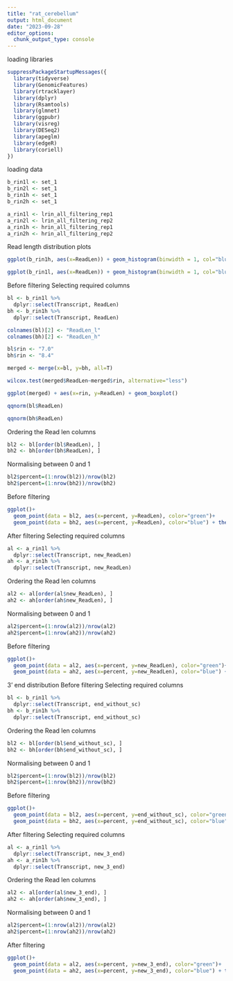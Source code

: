 ---
title: "rat_cerebellum"
output: html_document
date: "2023-09-28"
editor_options: 
  chunk_output_type: console
---

loading libraries
```{r warning=FALSE, message=FALSE}
suppressPackageStartupMessages({
  library(tidyverse)
  library(GenomicFeatures)
  library(rtracklayer)
  library(dplyr)
  library(Rsamtools)
  library(glmnet)
  library(ggpubr)
  library(visreg)
  library(DESeq2)
  library(apeglm)
  library(edgeR)
  library(coriell)
})
```

loading data
```{r warning=FALSE, message=FALSE}
b_rin1l <- set_1
b_rin2l <- set_1
b_rin1h <- set_1
b_rin2h <- set_1

a_rin1l <- lrin_all_filtering_rep1
a_rin2l <- lrin_all_filtering_rep2
a_rin1h <- hrin_all_filtering_rep1
a_rin2h <- hrin_all_filtering_rep2
```

Read length distribution plots

```{r warning=FALSE, message=FALSE}
ggplot(b_rin1h, aes(x=ReadLen)) + geom_histogram(binwidth = 1, col="blue") + ggtitle("Read Length Distribution- Rat Cerebellum- RIN 8.4") + theme_bw()+ theme(axis.text=element_text(size=16), axis.title=element_text(size=18)) + theme(plot.title = element_text(size=18, face = "bold")) + labs(x="Read Length", y="Number of Reads") + xlim(0,7500) + ylim(0,1750)

ggplot(b_rin1l, aes(x=ReadLen)) + geom_histogram(binwidth = 1, col="blue") + ggtitle("Read Length Distribution- Rat Cerebellum- RIN 7.0") + theme_bw()+ theme(axis.text=element_text(size=16), axis.title=element_text(size=18)) + theme(plot.title = element_text(size=18, face = "bold")) + labs(x="Read Length", y="Number of Reads") + ylim(0,1750) + xlim(0,7500)
```

Before filtering
Selecting required columns
```{r warning=FALSE, message=FALSE}
bl <- b_rin1l %>% 
  dplyr::select(Transcript, ReadLen)
bh <- b_rin1h %>% 
  dplyr::select(Transcript, ReadLen)

colnames(bl)[2] <- "ReadLen_l"
colnames(bh)[2] <- "ReadLen_h"

bl$rin <- "7.0"
bh$rin <- "8.4"

merged <- merge(x=bl, y=bh, all=T)

wilcox.test(merged$ReadLen~merged$rin, alternative="less")

ggplot(merged) + aes(x=rin, y=ReadLen) + geom_boxplot()

qqnorm(bl$ReadLen)

qqnorm(bh$ReadLen)
```

Ordering the Read len columns
```{r warning=FALSE, message=FALSE}
bl2 <- bl[order(bl$ReadLen), ]
bh2 <- bh[order(bh$ReadLen), ]
```

Normalising between 0 and 1
```{r warning=FALSE, message=FALSE}
bl2$percent=(1:nrow(bl2))/nrow(bl2)
bh2$percent=(1:nrow(bh2))/nrow(bh2)
```

Before filtering
```{r warning=FALSE, message=FALSE}
ggplot()+
  geom_point(data = bl2, aes(x=percent, y=ReadLen), color="green")+
  geom_point(data = bh2, aes(x=percent, y=ReadLen), color="blue") + theme_bw() + ggtitle("Rat cerebellum- before filtering") + ylim(0,30000)
```

After filtering
Selecting required columns
```{r warning=FALSE, message=FALSE}
al <- a_rin1l %>% 
  dplyr::select(Transcript, new_ReadLen)
ah <- a_rin1h %>% 
  dplyr::select(Transcript, new_ReadLen)
```

Ordering the Read len columns
```{r warning=FALSE, message=FALSE}
al2 <- al[order(al$new_ReadLen), ]
ah2 <- ah[order(ah$new_ReadLen), ]
```

Normalising between 0 and 1
```{r warning=FALSE, message=FALSE}
al2$percent=(1:nrow(al2))/nrow(al2)
ah2$percent=(1:nrow(ah2))/nrow(ah2)
```

Before filtering
```{r warning=FALSE, message=FALSE}
ggplot()+
  geom_point(data = al2, aes(x=percent, y=new_ReadLen), color="green")+
  geom_point(data = ah2, aes(x=percent, y=new_ReadLen), color="blue") + theme_bw() + ggtitle("Rat cerebellum- after filtering") + ylim(0,30000)
```



3' end distribution
Before filtering
Selecting required columns
```{r warning=FALSE, message=FALSE}
bl <- b_rin1l %>% 
  dplyr::select(Transcript, end_without_sc)
bh <- b_rin1h %>% 
  dplyr::select(Transcript, end_without_sc)
```

Ordering the Read len columns
```{r warning=FALSE, message=FALSE}
bl2 <- bl[order(bl$end_without_sc), ]
bh2 <- bh[order(bh$end_without_sc), ]
```

Normalising between 0 and 1
```{r warning=FALSE, message=FALSE}
bl2$percent=(1:nrow(bl2))/nrow(bl2)
bh2$percent=(1:nrow(bh2))/nrow(bh2)
```

Before filtering
```{r warning=FALSE, message=FALSE}
ggplot()+
  geom_point(data = bl2, aes(x=percent, y=end_without_sc), color="green")+
  geom_point(data = bh2, aes(x=percent, y=end_without_sc), color="blue") + theme_bw() + ggtitle("Rat cerebellum- before filtering")
```

After filtering
Selecting required columns
```{r warning=FALSE, message=FALSE}
al <- a_rin1l %>% 
  dplyr::select(Transcript, new_3_end)
ah <- a_rin1h %>% 
  dplyr::select(Transcript, new_3_end)
```

Ordering the Read len columns
```{r warning=FALSE, message=FALSE}
al2 <- al[order(al$new_3_end), ]
ah2 <- ah[order(ah$new_3_end), ]
```

Normalising between 0 and 1
```{r warning=FALSE, message=FALSE}
al2$percent=(1:nrow(al2))/nrow(al2)
ah2$percent=(1:nrow(ah2))/nrow(ah2)
```

After filtering
```{r warning=FALSE, message=FALSE}
ggplot()+
  geom_point(data = al2, aes(x=percent, y=new_3_end), color="green")+
  geom_point(data = ah2, aes(x=percent, y=new_3_end), color="blue") + theme_bw() + ggtitle("Rat cerebellum- after filtering") + ylim(0,32000)
```


